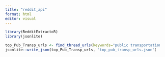 ```yaml
---
title: "reddit_api"
format: html
editor: visual
---
```


```r
library(RedditExtractoR)
library(jsonlite)
```

```r

top_Pub_Transp_urls <- find_thread_urls(keywords="public transportation")
jsonlite::write_json(top_Pub_Transp_urls, "top_pub_transp_urls.json")
```
